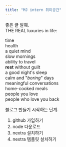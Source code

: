 ```yaml
---
title: "MJ intern 취미공간"
---
```


좋은 글 발췌.  
THE REAL luxuries in life:  

time  
health  
a quiet mind  
slow mornings  
ability to travel  
**rest** without guilt  
a good night's sleep  
calm and "_boring_" days  
meaningful conversations  
home-cooked meals  
people you love  
people who love you back  


블로그 만들기 시작하는 단계.
1. github 가입하기 
2. node 다운로드 
3. nextra 설치하기 
4. nextra 템플릿 설치하기 

